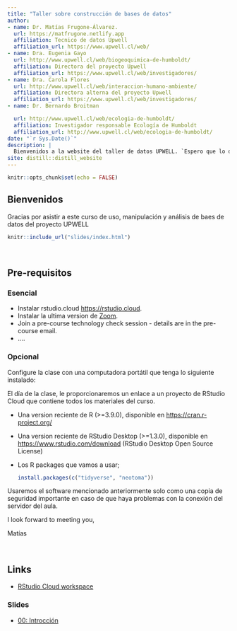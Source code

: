 ```yaml
---
title: "Taller sobre construcción de bases de datos"
author:
- name: Dr. Matías Frugone-Álvarez.
  url: https://matfrugone.netlify.app
  affiliation: Tecnico de datos Upwell
  affiliation_url: https://www.upwell.cl/web/
- name: Dra. Eugenia Gayo
  url: http://www.upwell.cl/web/biogeoquimica-de-humboldt/
  affiliation: Directora del proyecto Upwell
  affiliation_url: https://www.upwell.cl/web/investigadores/
- name: Dra. Carola Flores
  url: http://www.upwell.cl/web/interaccion-humano-ambiente/
  affiliation: Directora alterna del proyecto Upwell
  affiliation_url: https://www.upwell.cl/web/investigadores/
- name: Dr. Bernardo Broitman

  url: http://www.upwell.cl/web/ecologia-de-humboldt/
  affiliation: Investigador responsable Ecología de Humboldt
  affiliation_url: http://www.upwell.cl/web/ecologia-de-humboldt/
date: "`r Sys.Date()`"
description: |
  Bienvenidos a la website del taller de datos UPWELL. `Espero que lo disfruten!`
site: distill::distill_website
---
```


```r
knitr::opts_chunk$set(echo = FALSE)

```


## Bienvenidos  

Gracias por asistir a este curso de uso, manipulación y análisis de baes de datos del proyecto UPWELL 

```r
knitr::include_url("slides/index.html")
```


\

## Pre-requisitos

### Esencial

+ Instalar rstudio.cloud <https://rstudio.cloud>.
+ Instalar la ultima version de [Zoom](https://zoom.us/download).
+ Join a pre-course technology check session - details are in the pre-course email.
+ ....

### Opcional

Configure la clase con una computadora portátil que tenga lo siguiente instalado:


<aside>
El día de la clase, le proporcionaremos un enlace a un proyecto de RStudio Cloud que contiene todos los materiales del curso.
</aside>

* Una version reciente de R (>=3.9.0), disponible en <https://cran.r-project.org/>

* Una version reciente de RStudio Desktop (>=1.3.0), disponible en <https://www.rstudio.com/download> (RStudio Desktop Open Source License)

* Los R packages que vamos a usar;

    ```r
    install.packages(c("tidyverse", "neotoma"))
    ```

<aside>
Usaremos el software mencionado anteriormente solo como una copia de seguridad importante en caso de que haya problemas con la conexión del servidor del aula.
</aside>

I look forward to meeting you,

Matías






\

## Links

+ [RStudio Cloud workspace](http://bit.ly/tmv-rmed2020)

### Slides

+ [00: Introcción](slides/Introduction.html)




